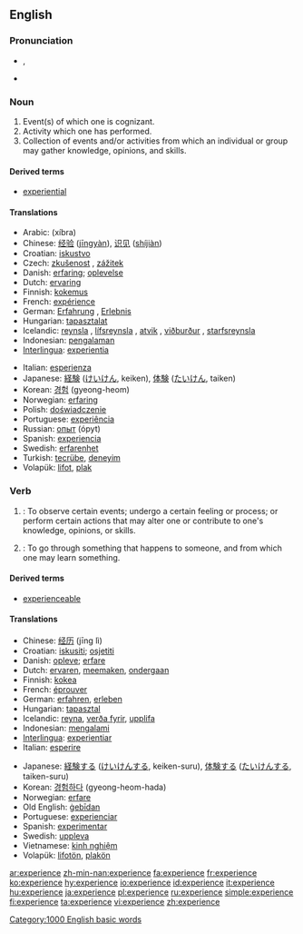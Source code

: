 {{see|expérience}}
==English==

===Pronunciation===
*{{IPA|/ɪksˈpɪɹiəns/}}, {{SAMPA|/Iks"pIr\i@ns/}}
*{{audio|en-us-experience.ogg|Audio (US)}}

===Noun===
{{en-noun}}

# Event(s) of which one is cognizant.
# Activity which one has performed.
# Collection of events and/or activities from which an individual or group may gather knowledge, opinions, and skills.

====Derived terms====
*[[experiential]]

====Translations====
{{top}}
*Arabic: {{ARchar|[[خبرة]]}} (xíbra) {{f}}
*Chinese: [[经验]] ([[jingyan|jīngyàn]]), [[识见]] ([[shijian|shíjiàn]])
*Croatian: [[iskustvo]] {{n}}
*Czech: [[zkušenost]] {{f}}, [[zážitek]] {{f}}
*Danish: [[erfaring]]; [[oplevelse]]
*Dutch: [[ervaring]] {{f}}
*Finnish: [[kokemus]]
*French: [[expérience]] {{f}}
*German: [[Erfahrung]] {{f}}, [[Erlebnis]] {{n}}
*Hungarian: [[tapasztalat]]
*Icelandic: [[reynsla]] {{f}}, [[lífsreynsla]] {{f}}, [[atvik]] {{n}}, [[viðburður]] {{m}}, [[starfsreynsla]] {{f}}
*Indonesian: [[alam|pengalaman]]
*[[Interlingua]]: [[experientia]]
{{mid}}
*Italian: [[esperienza]] {{f}}
*Japanese: [[経験]] ([[けいけん]], keiken), [[体験]] ([[たいけん]], taiken)
*Korean: [[경험]] (gyeong-heom)
*Norwegian: [[erfaring]]
*Polish: [[doświadczenie]] {{n}}
*Portuguese: [[experiência]] {{f}}
*Russian: [[опыт]] (ópyt) {{m}}
*Spanish: [[experiencia]] {{f}}
*Swedish: [[erfarenhet]]
*Turkish: [[tecrübe]], [[deneyim]]
*Volapük: [[lifot]], [[plak]]

{{bottom}}

===Verb===
{{en-verb|experienc|ing}}

# {{transitive}}: To observe certain events; undergo a certain feeling or process; or perform certain actions that may alter one or contribute  to one's knowledge, opinions, or skills.
# {{rfv-sense}} {{intransitive}}: To go through something that happens to someone, and from which one may learn something.

====Derived terms====
*[[experienceable]]

====Translations====
{{top}}
*Chinese: [[经历]] (jīng lì)
*Croatian: [[iskusiti]]; [[osjetiti]]
*Danish: [[opleve]]; [[erfare]]
*Dutch: [[ervaren]], [[meemaken]], [[ondergaan]]
*Finnish: [[kokea]]
*French: [[éprouver]]
*German: [[erfahren]], [[erleben]]
*Hungarian: [[tapasztal]]
*Icelandic: [[reyna]], [[verða fyrir]], [[upplifa]]
*Indonesian: [[alam|mengalami]]
*[[Interlingua]]: [[experientiar]]
*Italian: [[esperire]]
{{mid}}
*Japanese: [[経験]]する ([[けいけん]]する, keiken-suru), [[体験]]する ([[たいけん]]する, taiken-suru)
*Korean: [[경험하다]] (gyeong-heom-hada)
*Norwegian: [[erfare]]
*Old English: [[gebidan|ġebīdan]]
*Portuguese: [[experienciar]]
*Spanish: [[experimentar]]
*Swedish: [[uppleva]]
*Vietnamese: [[kinh nghiệm]]
*Volapük: [[lifotön]], [[plakön]]
{{bottom}}

[[Category:1000 English basic words]]

[[ar:experience]]
[[zh-min-nan:experience]]
[[fa:experience]]
[[fr:experience]]
[[ko:experience]]
[[hy:experience]]
[[io:experience]]
[[id:experience]]
[[it:experience]]
[[hu:experience]]
[[ja:experience]]
[[pl:experience]]
[[ru:experience]]
[[simple:experience]]
[[fi:experience]]
[[ta:experience]]
[[vi:experience]]
[[zh:experience]]
